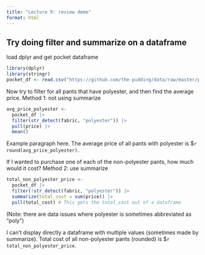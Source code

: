 ```yaml
---
title: "Lecture 9: review demo"
format: html
---
```


## Try doing filter and summarize on a dataframe
load dplyr and get pocket dataframe
```r
library(dplyr)
library(stringr)
pocket_df <- read.csv("https://github.com/the-pudding/data/raw/master/pockets/measurements.csv")
```

Now try to filter for all pants that have polyester, and then find the average price. Method 1: not using summarize
```r
avg_price_polyester <- 
  pocket_df |>
  filter(str_detect(fabric, "polyester")) |>
  pull(price) |>
  mean()
```

Example paragraph here. The average price of all pants with polyester is $`r round(avg_price_polyester)`.

If I wanted to purchase one of each of the non-polyester pants, how much would it cost? Method 2: use summarize
```r
total_non_polyester_price <-   
  pocket_df |>
  filter(!str_detect(fabric, "polyester")) |>
  summarize(total_cost = sum(price)) |>
  pull(total_cost) # This gets the total_cost out of a dataframe
```
(Note: there are data issues where polyester is sometimes abbreviated as "poly")

I can't display directly a dataframe with multiple values (sometimes made by summarize). Total cost of all non-polyester pants (rounded) is $`r total_non_polyester_price`.

